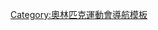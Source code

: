 {{Navbox
|name = 奥林匹克运动会奖牌得主列表
|title = [[奥林匹克运动会奖牌获得者列表]]
|state = {{{state|autocollapse}}}
|bodyclass = hlist
|basestyle = background:#BFD7FF;

|group1 = [[夏季奥林匹克运动会|夏季项目]]
|list1 =
* {{tsl|en|List of Olympic medalists in archery||射箭}}
* 田径
** [[奥林匹克运动会男子田径奖牌得主列表|男子]]
** {{tsl|en|List of Olympic medalists in athletics (women)||女子}}
* [[奥林匹克运动会羽毛球奖牌得主列表|羽毛球]]
* {{tsl|en|List of Olympic medalists in baseball||棒球}}
* [[奥林匹克运动会篮球奖牌得主列表|篮球]]
* {{tsl|en|List of Olympic medalists in boxing||拳击}}
* 皮划艇
** {{tsl|en|List of Olympic medalists in canoeing (men)||男子}}
** {{tsl|en|List of Olympic medalists in canoeing (women)||女子}}
* 自行车
** {{tsl|en|List of Olympic medalists in cycling (men)||男子}}
** {{tsl|en|List of Olympic medalists in cycling (women)||女子}}
* {{tsl|en|List of Olympic medalists in diving||跳水}}
* {{tsl|en|List of Olympic medalists in equestrian||马术}}
* 击剑
** [[奥林匹克运动会男子击剑奖牌得主列表|男子]]
** [[奥林匹克运动会女子击剑奖牌得主列表|女子]]
* {{tsl|en|List of Olympic medalists in field hockey||曲棍球}}
* {{tsl|en|List of Olympic medalists in football||足球}}
* [[奧林匹克運動會高爾夫獎牌得主列表|高爾夫球]]
* 体操
** [[奥林匹克运动会男子体操奖牌得主列表|男子]]
** [[奥林匹克运动会女子体操奖牌得主列表|女子]]
* 手球
** {{tsl|en|List of Olympic medalists in handball (men)||男子}}
** {{tsl|en|List of Olympic medalists in handball (women)||女子}}
* {{tsl|en|List of Olympic medalists in judo||柔道}}
* {{tsl|en|List of Olympic medalists in modern pentathlon||现代五项}}
* 赛艇
** {{tsl|en|List of Olympic medalists in rowing (men)||男子}}
** {{tsl|en|List of Olympic medalists in rowing (women)||女子}}
* {{tsl|en|List of Olympic medalists in rugby||橄榄球}}
* {{tsl|en|List of Olympic medalists in sailing||帆船}}
** {{tsl|en|List of Olympic medalists in sailing by discipline||by discipline}}
** {{tsl|en|List of Olympic medalists in sailing by class||by class}}
* {{tsl|en|List of Olympic medalists in shooting||射击}}
* {{tsl|en|List of Olympic medalists in softball||垒球}}
* 游泳
** {{tsl|en|List of Olympic medalists in swimming (men)||男子}}
** {{tsl|en|List of Olympic medalists in swimming (women)||女子}}
* {{tsl|en|List of Olympic medalists in synchronized swimming||花样游泳}}
* [[奥林匹克运动会乒乓球奖牌得主列表|乒乓球]]
* {{tsl|en|List of Olympic medalists in taekwondo||跆拳道}}
* [[奧林匹克運動會網球獎牌得主列表|网球]]
* {{tsl|en|List of Olympic medalists in triathlon||铁人三项}}
* {{tsl|en|List of Olympic medalists in volleyball||排球}}
* {{tsl|en|List of Olympic medalists in water polo||水球}}
* {{tsl|en|List of Olympic medalists in weightlifting||举重}}
* 摔跤
** {{tsl|en|List of Olympic medalists in freestyle wrestling||自由式}}
** {{tsl|en|List of Olympic medalists in Greco-Roman wrestling||古典式}}

| group2 = [[冬季奥林匹克运动会|冬季项目]]
|list2 =
* {{tsl|en|List of Olympic medalists in alpine skiing||高山滑雪}}
* {{tsl|en|List of Olympic medalists in biathlon||冬季两项}}
* {{tsl|en|List of Olympic medalists in bobsleigh||雪车}}
* {{tsl|en|List of Olympic medalists in cross-country skiing||越野滑雪}}
* {{tsl|en|List of Olympic medalists in curling||冰壶}}
* {{tsl|en|List of Olympic medalists in figure skating||花样滑冰}}
* {{tsl|en|List of Olympic medalists in freestyle skiing||自由式滑雪}}
* {{tsl|en|List of Olympic medalists in ice hockey||冰球}}
* {{tsl|en|List of Olympic medalists in luge||雪橇}}
* {{tsl|en|List of Olympic medalists in Nordic combined||北欧两项}}
* [[奥林匹克运动会短道速滑奖牌得主列表|短道速滑]]
* {{tsl|en|List of Olympic medalists in skeleton||钢架雪车}}
* {{tsl|en|List of Olympic medalists in ski jumping||跳台滑雪}}
* {{tsl|en|List of Olympic medalists in snowboarding||单板滑雪}}
* [[奥林匹克运动会速度滑冰奖牌得主列表|速度滑冰]]

| group3 = 曾设项目
| list3 =
* {{tsl|en|Basque pelota at the 1900 Summer Olympics||Basque pelota}}
* {{tsl|en|Cricket at the 1900 Summer Olympics||板球}}
* {{tsl|en|Croquet at the 1900 Summer Olympics||Croquet}}
* {{tsl|en|Jeu de paume at the 1908 Summer Olympics||Jeu de paume}}
* {{tsl|en|List of Olympic medalists in lacrosse||Lacrosse}}
* {{tsl|en|List of Olympic medalists in polo||马球}}
* {{tsl|en|Rackets at the 1908 Summer Olympics||Rackets}}
* {{tsl|en|Roque at the 1904 Summer Olympics||Roque}}
* {{tsl|en|List of Olympic medalists in tug of war||拔河}}
* {{tsl|en|Water motorsports at the 1908 Summer Olympics||Water motorsports}}

| group4 = 非官方
| list4 =
* {{tsl|en|List of Olympic medalists in art competitions||艺术比赛}}

|below = 
* [[奥运会项目]]
* [[奧林匹克運動會獎牌]]
* [[奥林匹克运动会奖牌统计]]

}}<noinclude>
{{collapsible option}}
[[Category:奧林匹克運動會導航模板]]
</noinclude>